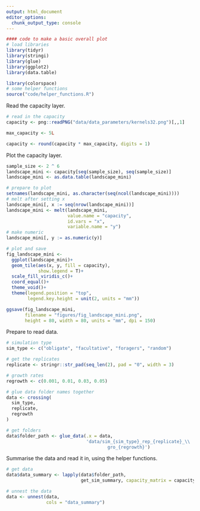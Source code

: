 ```yaml
---
output: html_document
editor_options: 
  chunk_output_type: console
---
```


```r
#### code to make a basic overall plot
# load libraries
library(tidyr)
library(stringi)
library(glue)
library(ggplot2)
library(data.table)

library(colorspace)
# some helper functions
source("code/helper_functions.R")
```

Read the capacity layer.

```r
# read in the capacity
capacity <- png::readPNG("data/data_parameters/kernels32.png")[,,1]

max_capacity <- 5L

capacity <- round(capacity * max_capacity, digits = 1)
```

Plot the capacity layer.

```r
sample_size <- 2 ^ 6
landscape_mini <- capacity[seq(sample_size), seq(sample_size)]
landscape_mini <- as.data.table(landscape_mini)

# prepare to plot
setnames(landscape_mini, as.character(seq(ncol(landscape_mini))))
# melt after setting x
landscape_mini[, x := seq(nrow(landscape_mini))]
landscape_mini <- melt(landscape_mini,
                       value.name = "capacity",
                       id.vars = "x",
                       variable.name = "y")
# make numeric
landscape_mini[, y := as.numeric(y)]
```

```r
# plot and save
fig_landscape_mini <-
  ggplot(landscape_mini)+
  geom_tile(aes(x, y, fill = capacity),
            show.legend = T)+
  scale_fill_viridis_c()+
  coord_equal()+
  theme_void()+
  theme(legend.position = "top",
        legend.key.height = unit(2, units = "mm"))

ggsave(fig_landscape_mini,
       filename = "figures/fig_landscape_mini.png",
       height = 80, width = 80, units = "mm", dpi = 150)
```


Prepare to read data.

```r
# simulation type
sim_type <- c("obligate", "facultative", "foragers", "random")

# get the replicates
replicate <- stringr::str_pad(seq_len(2), pad = "0", width = 3)

# growth rates
regrowth <- c(0.001, 0.01, 0.03, 0.05)

# glue data folder names together
data <- crossing(
  sim_type,
  replicate,
  regrowth
)

# get folders
data$folder_path <- glue_data(.x = data,
                              'data/sim_{sim_type}_rep_{replicate}_\\
                                      gro_{regrowth}')
```

Summarise the data and read it in, using the helper functions.

```r
# get data
data$data_summary <- lapply(data$folder_path,
                            get_sim_summary, capacity_matrix = capacity)

# unnest the data
data <- unnest(data,
               cols = "data_summary")
```
